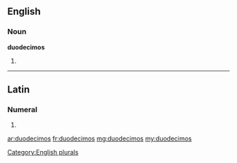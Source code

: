 ==English==

===Noun===
'''duodecimos'''

# {{plural of|[[duodecimo]]}}

[[Category:English plurals]]

----

==Latin==

===Numeral===
{{la-num-form|duodecimōs}}

# {{inflection of|duodecimus|duodecimus|acc|m|p|lang=la}}
{{count page|[[Wiktionary:Page count]]}}

[[ar:duodecimos]]
[[fr:duodecimos]]
[[mg:duodecimos]]
[[my:duodecimos]]